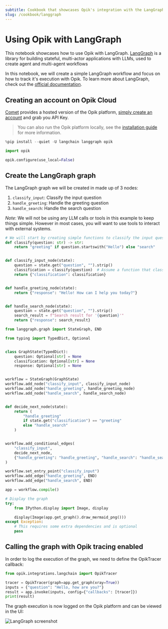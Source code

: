 ```yaml
---
subtitle: Cookbook that showcases Opik's integration with the LangGraph Python SDK
slug: /cookbook/langgraph
---
```


# Using Opik with LangGraph

This notebook showcases how to use Opik with LangGraph. [LangGraph](https://langchain-ai.github.io/langgraph/) is a library for building stateful, multi-actor applications with LLMs, used to create agent and multi-agent workflows

In this notebook, we will create a simple LangGraph workflow and focus on how to track it's execution with Opik. To learn more about LangGraph, check out the [official documentation](https://langchain-ai.github.io/langgraph/).

## Creating an account on Opik Cloud

[Comet](https://www.comet.com/site?from=llm&utm_source=opik&utm_medium=colab&utm_content=langgraph&utm_campaign=opik) provides a hosted version of the Opik platform, [simply create an account](https://www.comet.com/signup?from=llm&=opik&utm_medium=colab&utm_content=langgraph&utm_campaign=opik) and grab you API Key.

> You can also run the Opik platform locally, see the [installation guide](https://www.comet.com/docs/opik/self-host/overview/?from=llm&utm_source=opik&utm_medium=colab&utm_content=langgraph&utm_campaign=opik) for more information.

```python
%pip install --quiet -U langchain langgraph opik
```

```python
import opik

opik.configure(use_local=False)
```

## Create the LangGraph graph

The LangGraph graph we will be created in made up of 3 nodes:

1. `classify_input`: Classify the input question
2. `handle_greeting`: Handle the greeting question
3. `handle_search`: Handle the search question

_Note_: We will not be using any LLM calls or tools in this example to keep things simple. However in most cases, you will want to use tools to interact with external systems.

```python
# We will start by creating simple functions to classify the input question and handle the greeting and search questions.
def classify(question: str) -> str:
    return "greeting" if question.startswith("Hello") else "search"


def classify_input_node(state):
    question = state.get("question", "").strip()
    classification = classify(question)  # Assume a function that classifies the input
    return {"classification": classification}


def handle_greeting_node(state):
    return {"response": "Hello! How can I help you today?"}


def handle_search_node(state):
    question = state.get("question", "").strip()
    search_result = f"Search result for '{question}'"
    return {"response": search_result}
```

```python
from langgraph.graph import StateGraph, END

from typing import TypedDict, Optional


class GraphState(TypedDict):
    question: Optional[str] = None
    classification: Optional[str] = None
    response: Optional[str] = None


workflow = StateGraph(GraphState)
workflow.add_node("classify_input", classify_input_node)
workflow.add_node("handle_greeting", handle_greeting_node)
workflow.add_node("handle_search", handle_search_node)


def decide_next_node(state):
    return (
        "handle_greeting"
        if state.get("classification") == "greeting"
        else "handle_search"
    )


workflow.add_conditional_edges(
    "classify_input",
    decide_next_node,
    {"handle_greeting": "handle_greeting", "handle_search": "handle_search"},
)

workflow.set_entry_point("classify_input")
workflow.add_edge("handle_greeting", END)
workflow.add_edge("handle_search", END)

app = workflow.compile()

# Display the graph
try:
    from IPython.display import Image, display

    display(Image(app.get_graph().draw_mermaid_png()))
except Exception:
    # This requires some extra dependencies and is optional
    pass
```

## Calling the graph with Opik tracing enabled

In order to log the execution of the graph, we need to define the OpikTracer callback:

```python
from opik.integrations.langchain import OpikTracer

tracer = OpikTracer(graph=app.get_graph(xray=True))
inputs = {"question": "Hello, how are you?"}
result = app.invoke(inputs, config={"callbacks": [tracer]})
print(result)
```

The graph execution is now logged on the Opik platform and can be viewed in the UI:

![LangGraph screenshot](https://raw.githubusercontent.com/comet-ml/opik/main/apps/opik-documentation/documentation/static/img/cookbook/langgraph_cookbook.png)
